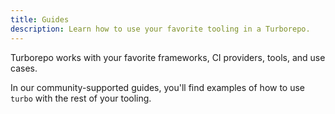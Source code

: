 ```yaml
---
title: Guides
description: Learn how to use your favorite tooling in a Turborepo.
---
```



Turborepo works with your favorite frameworks, CI providers, tools, and use cases.

In our community-supported guides, you'll find examples of how to use `turbo` with the rest of your tooling.

<Cards>
<Card
  title="Frameworks"
  description="Integrate frameworks into your Turborepo"
  href="/docs/guides/frameworks"
/>
<Card
  title="Continuous Integration"
  description="Use Turborepo with your CI"
  href="/docs/guides/ci-vendors"
/>

<Card
  title="Tools"
  description="Bring your favorite tooling"
  href="/docs/guides/tools"
/>

<Card
  title="Microfrontends"
  description="Develop microfrontends with Turborepo"
  href="/docs/guides/microfrontends"
/>

<Card
  title="Single-package workspaces"
  description="Integrate with a standalone application"
  href="/docs/guides/single-package-workspaces"
/>

<Card
  title="Generating code"
  description="Create new code fast"
  href="/docs/guides/generating-code"
/>

<Card
  title="Skipping tasks"
  description="Go fast by doing nothing"
  href="/docs/guides/skipping-tasks"
/>

<Card
  title="Publishing packages"
  description="Use your packages outside of your Turborepo"
  href="/docs/guides/publishing-libraries"
/>

<Card
  title="Handling platforms"
  description="OS, Node.js version, and other factors"
  href="/docs/guides/handling-platforms"
/>

<Card
  title="Multi-language support"
  description="Many languages, one repository"
  href="/docs/guides/multi-language"
/>
</Cards>
